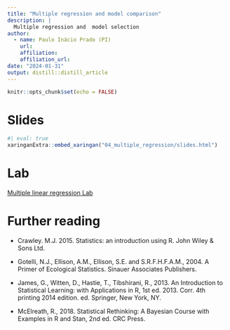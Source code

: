 ```yaml
---
title: "Multiple regression and model comparison"
description: |
  Multiple regression and  model selection
author:
  - name: Paulo Inácio Prado (PI)
    url: 
    affiliation: 
    affiliation_url:
date: "2024-01-31"
output: distill::distill_article
---
```


```r
knitr::opts_chunk$set(echo = FALSE)
```

# Slides

```r
#| eval: true
xaringanExtra::embed_xaringan("04_multiple_regression/slides.html")
```

# Lab

[Multiple linear regression Lab](04_multiple_regression/lab.html)


# Further reading

+ Crawley. M.J. 2015. Statistics: an introduction using R. John Wiley & Sons Ltd.

+ Gotelli, N.J., Ellison, A.M., Ellison, S.E. and S.R.F.H.F.A.M., 2004. A Primer of Ecological Statistics. Sinauer Associates Publishers.

+ James, G., Witten, D., Hastie, T., Tibshirani, R., 2013. An Introduction to Statistical Learning: with Applications in R, 1st ed. 2013. Corr. 4th printing 2014 edition. ed. Springer, New York, NY.

+ McElreath, R., 2018. Statistical Rethinking: A Bayesian Course with Examples in R and Stan, 2nd ed. CRC Press.






